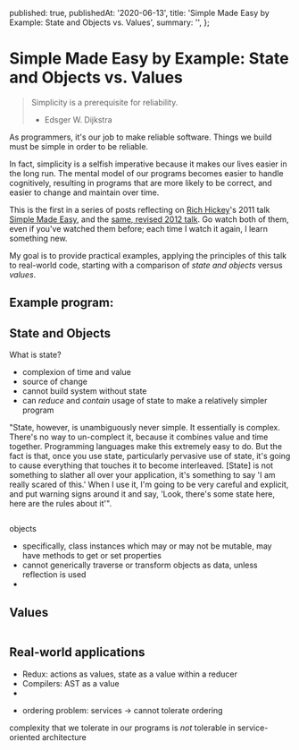   published: true,
  publishedAt: '2020-06-13',
  title: 'Simple Made Easy by Example: State and Objects vs. Values',
  summary: '',
};

# Simple Made Easy by Example: State and Objects vs. Values

> Simplicity is a prerequisite for reliability.
>
> - Edsger W. Dijkstra

As programmers, it's our job to make reliable software. Things we build must be simple in order to be reliable.

In fact, simplicity is a selfish imperative because it makes our lives easier in the long run. The mental model of our programs becomes easier to handle cognitively, resulting in programs that are more likely to be correct, and easier to change and maintain over time.

This is the first in a series of posts reflecting on [Rich Hickey](https://twitter.com/richhickey)'s 2011 talk [Simple Made Easy](https://www.infoq.com/presentations/Simple-Made-Easy/), and the [same, revised 2012 talk](https://www.infoq.com/presentations/Simple-Made-Easy-QCon-London-2012/). Go watch both of them, even if you've watched them before; each time I watch it again, I learn something new.

My goal is to provide practical examples, applying the principles of this talk to real-world code, starting with a comparison of _state and objects_ versus _values_.

## Example program:

## State and Objects

What is state?

- complexion of time and value
- source of change
- cannot build system without state
- can _reduce_ and _contain_ usage of state to make a relatively simpler program

"State, however, is unambiguously never simple. It essentially is complex. There's no way to un-complect it, because it combines value and time together. Programming languages make this extremely easy to do. But the fact is that, once you use state, particularly pervasive use of state, it's going to cause everything that touches it to become interleaved. [State] is not something to slather all over your application, it's something to say 'I am really scared of this.' When I use it, I'm going to be very careful and explicit, and put warning signs around it and say, 'Look, there's some state here, here are the rules about it'".

```js
```

objects

- specifically, class instances which may or may not be mutable, may have methods to get or set properties
- cannot generically traverse or transform objects as data, unless reflection is used
-

## Values

```js
```

## Real-world applications

- Redux: actions as values, state as a value within a reducer
- Compilers: AST as a value
-

* ordering problem: services -> cannot tolerate ordering

complexity that we tolerate in our programs is _not_ tolerable in service-oriented architecture
